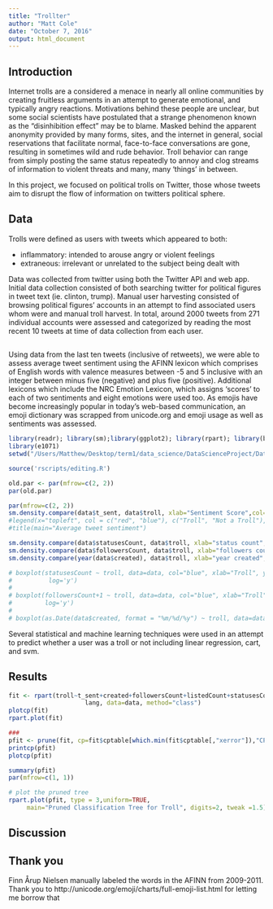 ```yaml
---
title: "Trollter"
author: "Matt Cole"
date: "October 7, 2016"
output: html_document
---
```

## Introduction

Internet trolls are a considered a menace in nearly all online communities by creating fruitless arguments in an attempt to generate emotional, and typically angry reactions. Motivations behind these people are unclear, but some social scientists have postulated that a strange phenomenon known as the "disinhibition effect" may be to blame. Masked behind the apparent anonymity provided by many forms, sites, and the internet in general, social reservations that facilitate normal, face-to-face conversations are gone, resulting in sometimes wild and rude behavior. Troll behavior can range from simply posting the same status repeatedly to annoy and clog streams of information to violent threats and many, many 'things' in between. 

In this project, we focused on political trolls on Twitter, those whose tweets aim to disrupt the flow of information on twitters political sphere. 


## Data

Trolls were defined as users with tweets which appeared to both:
  
* inflammatory: intended to arouse angry or violent feelings
*  extraneous: irrelevant or unrelated to the subject being dealt with

  
Data was collected from twitter using both the Twitter API and web app. Initial data collection consisted of both searching twitter for political figures in tweet text (ie. clinton, trump). Manual user harvesting consisted of browsing political figures’ accounts in an attempt to find associated users whom were  and manual troll harvest. In total, around 2000 tweets from 271 individual accounts were assessed and categorized by reading the most recent 10 tweets at time of data collection from each user.

##

Using data from the last ten tweets (inclusive of retweets), we were able to assess average tweet sentiment using the AFINN lexicon which comprises of English words with valence measures between -5 and 5 inclusive with an integer between minus five (negative) and plus five (positive). Additional lexicons which include the NRC Emotion Lexicon, which assigns 'scores' to each of two sentiments and eight emotions were used too. As emojis have become increasingly popular in today's web-based communication, an emoji dictionary was scrapped from unicode.org and emoji usage as well as sentiments was assessed. 

```r
library(readr); library(sm);library(ggplot2); library(rpart); library(boot); library(sm); library(lubridate); library(rpart.plot)
library(e1071)
setwd("/Users/Matthew/Desktop/term1/data_science/DataScienceProject/Data_Science_Project")

source('rscripts/editing.R')
```
```r
old.par <- par(mfrow=c(2, 2))
par(old.par)

par(mfrow=c(2, 2))
sm.density.compare(data$t_sent, data$troll, xlab="Sentiment Score",col=c("blue", "red"), lwd=2)
#legend(x="topleft", col = c("red", "blue"), c("Troll", "Not a Troll"),lty=c(1,1))
#title(main="Average tweet sentiment")

sm.density.compare(data$statusesCount, data$troll, xlab="status count",col=c("blue", "red"), lwd=2)
sm.density.compare(data$followersCount, data$troll, xlab="followers count",col=c("blue", "red"), lwd=2)
sm.density.compare(year(data$created), data$troll, xlab="year created",col=c("blue", "red"), lwd=2)

# boxplot(statusesCount ~ troll, data=data, col="blue", xlab="Troll", ylab="number of statuses",
#          log='y')
# 
# boxplot(followersCount+1 ~ troll, data=data, col="blue", xlab="Troll", ylab="number of followers",
#         log='y')
# 
# boxplot(as.Date(data$created, format = "%m/%d/%y") ~ troll, data=data, col="blue", xlab="Troll", ylab="created")
```

Several statistical and machine learning techniques were used in an attempt to predict whether a user was a troll or not including linear regression, cart, and svm. 

## Results

```r
fit <- rpart(troll~t_sent+created+followersCount+listedCount+statusesCount+favoritesCount+friendsCount+
                     lang, data=data, method="class")
plotcp(fit)
rpart.plot(fit)

###
pfit <- prune(fit, cp=fit$cptable[which.min(fit$cptable[,"xerror"]),"CP"])
printcp(pfit)
plotcp(pfit)

summary(pfit)
par(mfrow=c(1, 1))

# plot the pruned tree 
rpart.plot(pfit, type = 3,uniform=TRUE, 
     main="Pruned Classification Tree for Troll", digits=2, tweak =1.5)

```


## Discussion 

## Thank you

Finn Årup Nielsen manually labeled the words in the AFINN from 2009-2011.
Thank you to http://unicode.org/emoji/charts/full-emoji-list.html for letting me borrow that 